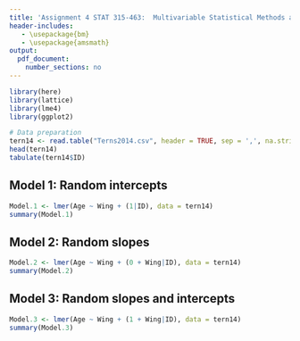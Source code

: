 ```yaml
---
title: 'Assignment 4 STAT 315-463:  Multivariable Statistical Methods and Applications'
header-includes:
   - \usepackage{bm}
   - \usepackage{amsmath}
output: 
  pdf_document:
    number_sections: no
---
```


```r
library(here)
library(lattice)
library(lme4)
library(ggplot2)
```



```r
# Data preparation
tern14 <- read.table("Terns2014.csv", header = TRUE, sep = ',', na.strings = "na")
head(tern14)
tabulate(tern14$ID)
```


## Model 1: Random intercepts

```r
Model.1 <- lmer(Age ~ Wing + (1|ID), data = tern14)
summary(Model.1)
```

## Model 2: Random slopes

```r
Model.2 <- lmer(Age ~ Wing + (0 + Wing|ID), data = tern14)
summary(Model.2)
```

## Model 3: Random slopes and intercepts

```r
Model.3 <- lmer(Age ~ Wing + (1 + Wing|ID), data = tern14)
summary(Model.3)
```

